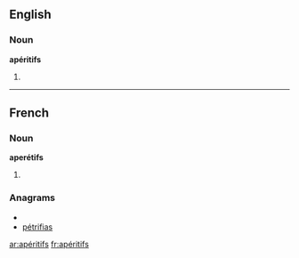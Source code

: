 ==English==

===Noun===
'''apéritifs'''

# {{plural of|apéritif}}
----
==French==
===Noun===
'''aperétifs''' {{m|p}}

# {{plural of|[[apéritif]]|lang=fr}}

===Anagrams===
* {{alphagram|aefiiprst}}
* [[pétrifias#French|pétrifias]]


[[ar:apéritifs]]
[[fr:apéritifs]]